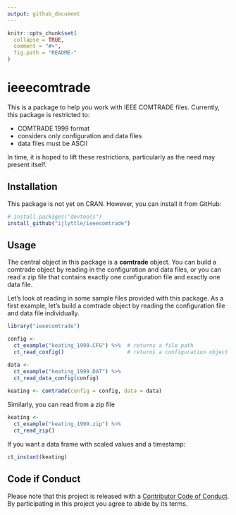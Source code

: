 ```yaml
---
output: github_document
---
```


<!-- README.md is generated from README.Rmd. Please edit that file -->

```r
knitr::opts_chunk$set(
  collapse = TRUE,
  comment = "#>",
  fig.path = "README-"
)
```

# ieeecomtrade

This is a package to help you work with IEEE COMTRADE files. Currently, this package is restricted to:

- COMTRADE 1999 format
- considers only configuration and data files
- data files must be ASCII

In time, it is hoped to lift these restrictions, particularly as the need may present itself.

## Installation

This package is not yet on CRAN. However, you can install it from GitHub:

```r
# install.packages("devtools")
install_github("ijlyttle/ieeecomtrade")
```

## Usage

The central object in this package is a **comtrade** object. You can build a comtrade object by reading in the configuration and data files, or you can read a zip file that contains exactly one configuration file and exactly one data file.

Let's look at reading in some sample files provided with this package. As a first example, let's build a comtrade object by reading the configuration file and data file individually.

```r
library("ieeecomtrade")

config <- 
  ct_example("keating_1999.CFG") %>%  # returns a file path
  ct_read_config()                    # returns a configuration object

data <- 
  ct_example("keating_1999.DAT") %>%
  ct_read_data_config(config)
  
keating <- comtrade(config = config, data = data)  
```
Similarly, you can read from a zip file

```r
keating <- 
  ct_example("keating_1999.zip") %>%
  ct_read_zip()
```

If you want a data frame with scaled values and a timestamp:

```r
ct_instant(keating)
```

## Code if Conduct

Please note that this project is released with a [Contributor Code of Conduct](CONDUCT.md). By participating in this project you agree to abide by its terms.
